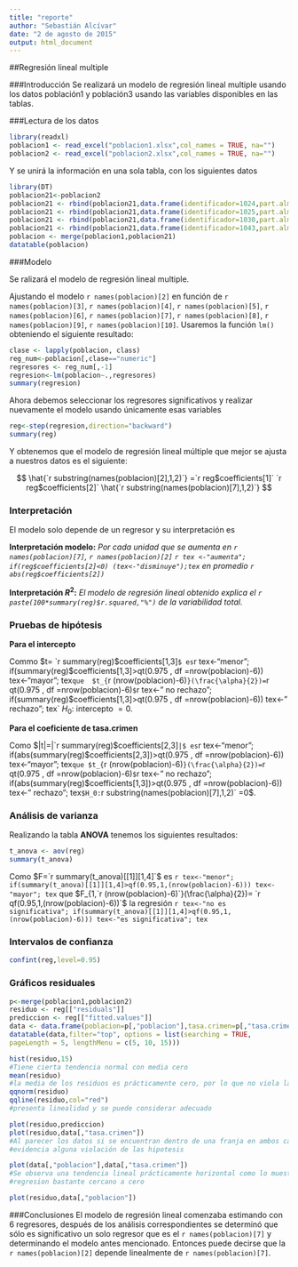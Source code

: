```yaml
---
title: "reporte"
author: "Sebastián Alcívar"
date: "2 de agosto de 2015"
output: html_document
---
```

##Regresión lineal multiple

###Introducción
Se realizará un modelo de regresión lineal multiple usando los datos población1 y población3 usando las variables disponibles en las tablas.

###Lectura de los datos

```r
library(readxl)
poblacion1 <- read_excel("poblacion1.xlsx",col_names = TRUE, na="")
poblacion2 <- read_excel("poblacion2.xlsx",col_names = TRUE, na="")
```

Y se unirá la información en una sola tabla, con los siguientes datos

```r
library(DT)
poblacion21<-poblacion2
poblacion21 <- rbind(poblacion21,data.frame(identificador=1024,part.almz.escl=NA, var.ingresos=NA,tasa.crimen=NA,var.tasa.crimen=NA,region=NA,serv.bas.compl=NA))
poblacion21 <- rbind(poblacion21,data.frame(identificador=1025,part.almz.escl=NA, var.ingresos=NA,tasa.crimen=NA,var.tasa.crimen=NA,region=NA,serv.bas.compl=NA))
poblacion21 <- rbind(poblacion21,data.frame(identificador=1030,part.almz.escl=NA, var.ingresos=NA,tasa.crimen=NA,var.tasa.crimen=NA,region=NA,serv.bas.compl=NA))
poblacion21 <- rbind(poblacion21,data.frame(identificador=1043,part.almz.escl=NA, var.ingresos=NA,tasa.crimen=NA,var.tasa.crimen=NA,region=NA,serv.bas.compl=NA))
poblacion <- merge(poblacion1,poblacion21)
datatable(poblacion)
```

###Modelo

Se ralizará el modelo de regresión lineal multiple.

Ajustando el modelo `r names(poblacion)[2]` en función de `r names(poblacion)[3]`, `r names(poblacion)[4]`, `r names(poblacion)[5]`, `r names(poblacion)[6]`, `r names(poblacion)[7]`, `r names(poblacion)[8]`, `r names(poblacion)[9]`, `r names(poblacion)[10]`. Usaremos la función `lm()` obteniendo el siguiente resultado:

```r
clase <- lapply(poblacion, class)
reg_num<-poblacion[,clase=="numeric"]
regresores <- reg_num[,-1]
regresion<-lm(poblacion~.,regresores)
summary(regresion)
```

Ahora debemos seleccionar los regresores significativos y realizar nuevamente el modelo usando únicamente esas variables


```r
reg<-step(regresion,direction="backward")
summary(reg)
```

Y obtenemos que el modelo de regresión lineal múltiple que
mejor se ajusta a nuestros datos es el siguiente:

$$ \hat{`r substring(names(poblacion)[2],1,2)`} =`r reg$coefficients[1]` 
`r reg$coefficients[2]`  \hat{`r substring(names(poblacion)[7],1,2)`} $$

### Interpretación

El modelo solo depende de un regresor y su interpretación es

__Interpretación modelo:__ _Por cada unidad que se aumenta en `r names(poblacion)[7]`,  `r names(poblacion)[2]` `r tex <-"aumenta"; if(reg$coefficients[2]<0) (tex<-"disminuye");tex` en promedio `r abs(reg$coefficients[2])`_

__Interpretación $R^2$:__ _El modelo de regresión lineal obtenido explica el `r paste(100*summary(reg)$r.squared,"%")` de la variabilidad total._

### Pruebas de hipótesis

__Para el intercepto__ 

Commo  $t= `r summary(reg)$coefficients[1,3]`$ es `r tex<-"menor"; if(summary(reg)$coefficients[1,3]>qt(0.975 , df =nrow(poblacion)-6)) tex<-"mayor"; tex` que  $t_{`r (nrow(poblacion)-6)`}(\frac{\alpha}{2})= `r qt(0.975 , df =nrow(poblacion)-6)`$ `r tex<-" no rechazo"; if(summary(reg)$coefficients[1,3]>qt(0.975 , df =nrow(poblacion)-6)) tex<-" rechazo"; tex` $H_0:$ intercepto $= 0$.

__Para el coeficiente de tasa.crimen__ 

Como  $|t|=|`r summary(reg)$coefficients[2,3]`|$ es `r tex<-"menor"; if(abs(summary(reg)$coefficients[2,3])>qt(0.975 , df =nrow(poblacion)-6)) tex<-"mayor"; tex` que $t_{`r (nrow(poblacion)-6)`}(\frac{\alpha}{2})= `r qt(0.975 , df =nrow(poblacion)-6)`$ `r tex<-" no rechazo"; if(abs(summary(reg)$coefficients[1,3])>qt(0.975 , df =nrow(poblacion)-6)) tex<-" rechazo"; tex` $H_0:`r substring(names(poblacion)[7],1,2)` =0$.

### Análisis de varianza

Realizando la tabla __ANOVA__ tenemos los siguientes resultados:

```r
t_anova <- aov(reg)
summary(t_anova)
```

Como $F=`r summary(t_anova)[[1]][1,4]`$ es `r tex<-"menor"; if(summary(t_anova)[[1]][1,4]>qf(0.95,1,(nrow(poblacion)-6))) tex<-"mayor"; tex` que $F_{1,`r (nrow(poblacion)-6)`}(\frac{\alpha}{2})= `r qf(0.95,1,(nrow(poblacion)-6))`$ la regresión
`r tex<-"no es significativa"; if(summary(t_anova)[[1]][1,4]>qf(0.95,1,(nrow(poblacion)-6))) tex<-"es significativa"; tex`

### Intervalos de confianza


```r
confint(reg,level=0.95)
```

### Gráficos residuales

```r
p<-merge(poblacion1,poblacion2)
residuo <- reg[["residuals"]]
prediccion <- reg[["fitted.values"]]
data <- data.frame(poblacion=p[,"poblacion"],tasa.crimen=p[,"tasa.crimen"], prediccion,residuo)
datatable(data,filter="top", options = list(searching = TRUE,  
pageLength = 5, lengthMenu = c(5, 10, 15)))

```

```r
hist(residuo,15)
#Tiene cierta tendencia normal con media cero
mean(residuo)
#la media de los residuos es prácticamente cero, por lo que no viola las hipotesis de normalidad
qqnorm(residuo)
qqline(residuo,col="red")
#presenta linealidad y se puede considerar adecuado

plot(residuo,prediccion)
plot(residuo,data[,"tasa.crimen"])
#Al parecer los datos si se encuentran dentro de una franja en ambos casos, por lo que no se
#evidencia alguna violación de las hipotesis

plot(data[,"poblacion"],data[,"tasa.crimen"])
#Se observa una tendencia lineal prácticamente horizontal como lo muestra su coeficiente de
#regresion bastante cercano a cero

plot(residuo,data[,"poblacion"])
```

###Conclusiones
El modelo de regresión lineal comenzaba estimando con 6 regresores, después de los análisis correspondientes se determinó que sólo es significativo un solo regresor que es el `r names(poblacion)[7] ` y determinando el modelo antes mencionado. Entonces puede decirse que la `r names(poblacion)[2] ` depende linealmente de `r names(poblacion)[7] `.